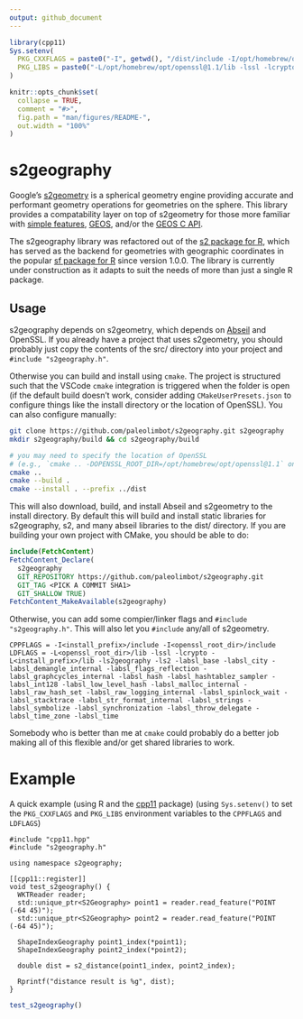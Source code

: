 ```yaml
---
output: github_document
---
```


<!-- README.md is generated from README.Rmd. Please edit that file -->

```r
library(cpp11)
Sys.setenv(
  PKG_CXXFLAGS = paste0("-I", getwd(), "/dist/include -I/opt/homebrew/opt/openssl@1.1/include"),
  PKG_LIBS = paste0("-L/opt/homebrew/opt/openssl@1.1/lib -lssl -lcrypto -L", getwd(), "/dist/lib -ls2geography -ls2 -labsl_base -labsl_city -labsl_demangle_internal -labsl_flags_reflection -labsl_graphcycles_internal -labsl_hash -labsl_hashtablez_sampler -labsl_int128 -labsl_low_level_hash -labsl_malloc_internal -labsl_raw_hash_set -labsl_raw_logging_internal -labsl_spinlock_wait -labsl_stacktrace -labsl_str_format_internal -labsl_strings -labsl_symbolize -labsl_synchronization -labsl_throw_delegate -labsl_time_zone -labsl_time")
)

knitr::opts_chunk$set(
  collapse = TRUE,
  comment = "#>",
  fig.path = "man/figures/README-",
  out.width = "100%"
)
```

# s2geography

<!-- badges: start -->
<!-- badges: end -->

Google's [s2geometry](https://github.com/google/s2geometry) is a spherical geometry engine providing accurate and performant geometry operations for geometries on the sphere. This library provides a compatability layer on top of s2geometry for those more familiar with [simple features](https://en.wikipedia.org/wiki/Simple_Features), [GEOS](https://libgeos.org), and/or the [GEOS C API](https://libgeos.org/doxygen/geos__c_8h.html).

The s2geography library was refactored out of the [s2 package for R](https://github.com/r-spatial/s2), which has served as the backend for geometries with geographic coordinates in the popular [sf package for R](https://github.com/r-spatial/sf) since version 1.0.0. The library is currently under construction as it adapts to suit the needs of more than just a single R package.

## Usage

s2geography depends on s2geometry, which depends on [Abseil](https://github.com/abseil/abseil-cpp) and OpenSSL. If you already have a project that uses s2geometry, you should probably just copy the contents of the src/ directory into your project and `#include "s2geography.h"`.

Otherwise you can build and install using `cmake`. The project is structured such that the VSCode `cmake` integration is triggered when the folder is open (if the default build doesn't work, consider adding `CMakeUserPresets.json` to configure things like the install directory or the location of OpenSSL). You can also configure manually:

```bash
git clone https://github.com/paleolimbot/s2geography.git s2geography
mkdir s2geography/build && cd s2geography/build

# you may need to specify the location of OpenSSL
# (e.g., `cmake .. -DOPENSSL_ROOT_DIR=/opt/homebrew/opt/openssl@1.1` on M1 mac)
cmake ..
cmake --build .
cmake --install . --prefix ../dist
```

This will also download, build, and install Abseil and s2geometry to the install directory. By default this will build and install static libraries for s2geography, s2, and many abseil libraries to the dist/ directory. If you are building your own project with CMake, you should be able to do:

```cmake
include(FetchContent)
FetchContent_Declare(
  s2geography
  GIT_REPOSITORY https://github.com/paleolimbot/s2geography.git
  GIT_TAG <PICK A COMMIT SHA1>
  GIT_SHALLOW TRUE)
FetchContent_MakeAvailable(s2geography)
```

Otherwise, you can add some compier/linker flags and `#include "s2geography.h"`. This will also let you `#include` any/all of s2geometry.

```
CPPFLAGS = -I<install_prefix>/include -I<openssl_root_dir>/include
LDFLAGS = -L<openssl_root_dir>/lib -lssl -lcrypto -L<install_prefix>/lib -ls2geography -ls2 -labsl_base -labsl_city -labsl_demangle_internal -labsl_flags_reflection -labsl_graphcycles_internal -labsl_hash -labsl_hashtablez_sampler -labsl_int128 -labsl_low_level_hash -labsl_malloc_internal -labsl_raw_hash_set -labsl_raw_logging_internal -labsl_spinlock_wait -labsl_stacktrace -labsl_str_format_internal -labsl_strings -labsl_symbolize -labsl_synchronization -labsl_throw_delegate -labsl_time_zone -labsl_time
```

Somebody who is better than me at `cmake` could probably do a better job making all of this flexible and/or get shared libraries to work.

# Example

A quick example (using R and the [cpp11](https://cpp11.r-lib.org/) package) (using `Sys.setenv()` to set the `PKG_CXXFLAGS` and `PKG_LIBS` environment variables to the `CPPFLAGS` and `LDFLAGS`)

```cpp11
#include "cpp11.hpp"
#include "s2geography.h"

using namespace s2geography;

[[cpp11::register]]
void test_s2geography() {
  WKTReader reader;
  std::unique_ptr<S2Geography> point1 = reader.read_feature("POINT (-64 45)");
  std::unique_ptr<S2Geography> point2 = reader.read_feature("POINT (-64 45)");
  
  ShapeIndexGeography point1_index(*point1);
  ShapeIndexGeography point2_index(*point2);

  double dist = s2_distance(point1_index, point2_index);

  Rprintf("distance result is %g", dist);
}
```

```r
test_s2geography()
```
